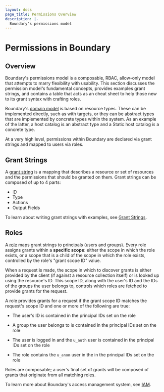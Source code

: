 ```yaml
---
layout: docs
page_title: Permissions Overview
description: |-
  Boundary's permissions model
---
```


# Permissions in Boundary

## Overview

Boundary's permissions model is a composable, RBAC, allow-only model that
attempts to marry flexibility with usability. This section discusses the permission
model's fundamental concepts, provides examples grant strings, and contains a table 
that acts as an cheat sheet to help those new to its grant syntax with crafting roles.

Boundary's [domain model](/boundary/docs/concepts/domain-model) is based on resource
types. These can be implemented directly, such as with targets, or they can be
abstract types that are implemented by concrete types within the system. As an
example of the latter, a host catalog is an abstract type and a Static host
catalog is a concrete type.

At a very high level, permissions within Boundary are declared via grant strings
and mapped to users via roles.


## Grant Strings

A [grant string](/boundary/docs/concepts/security/permissions/grants) is a mapping 
that describes a resource or set of resources and the permissions that should be 
granted on them. Grant strings can be composed of up to 4 parts: 
- ID
- Type
- Actions 
- Output Fields

To learn about writing grant strings with examples, see [Grant Strings](/boundary/docs/concepts/security/permissions/grants).

## Roles

A [role](/boundary/docs/concepts/domain-model/roles) maps grant strings to principals (users and groups). 
Every role assigns grants within a **specific scope**: either the scope in which the role
exists, or a scope that is a child of the scope in which the role exists,
controlled by the role's "grant scope ID" value.

When a request is made, the scope in which to discover grants is either provided by the client 
(if against a resource collection itself) or is looked up using the resource's ID. This scope ID, 
along with the user's ID and the IDs of the groups the user belongs to, controls which roles are 
fetched to provide grants for the request.

A role provides grants for a request if the grant scope ID matches the request's
scope ID and one or more of the following are true:

- The user's ID is contained in the principal IDs set on the role

- A group the user belongs to is contained in the principal IDs set on the role

- The user is logged in and the `u_auth` user is contained in the principal IDs
  set on the role

- The role contains the `u_anon` user in the in the principal IDs set on the
  role

Roles are composable; a user's final set of grants will be composed of grants
that originate from all matching roles.

To learn more about Boundary's access management system, see [IAM](/docs/concepts/security/iam).